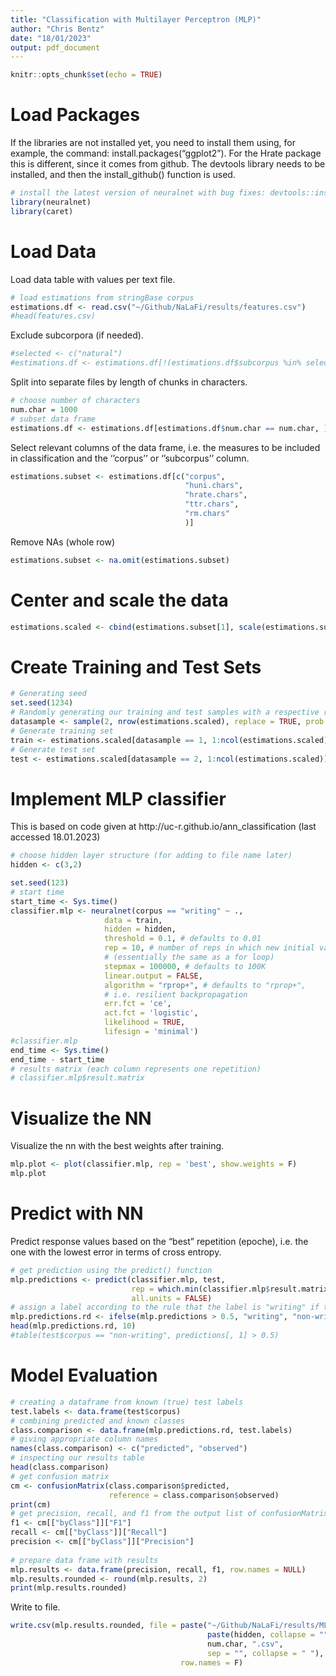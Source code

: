 ```yaml
---
title: "Classification with Multilayer Perceptron (MLP)"
author: "Chris Bentz"
date: "18/01/2023"
output: pdf_document
---
```


```r
knitr::opts_chunk$set(echo = TRUE)
```

# Load Packages
If the libraries are not installed yet, you need to install them using, for example, the command: install.packages("ggplot2"). For the Hrate package this is different, since it comes from github. The devtools library needs to be installed, and then the install_github() function is used.
```r
# install the latest version of neuralnet with bug fixes: devtools::install_github("bips-hb/neuralnet")
library(neuralnet)
library(caret)
```

# Load Data
Load data table with values per text file. 
```r
# load estimations from stringBase corpus
estimations.df <- read.csv("~/Github/NaLaFi/results/features.csv")
#head(features.csv)
```

Exclude subcorpora (if needed).
```r
#selected <- c("natural")
#estimations.df <- estimations.df[!(estimations.df$subcorpus %in% selected), ]
```

Split into separate files by length of chunks in characters.
```r
# choose number of characters
num.char = 1000
# subset data frame
estimations.df <- estimations.df[estimations.df$num.char == num.char, ]
```

Select relevant columns of the data frame, i.e. the measures to be included in classification and the ''corpus'' or ''subcorpus'' column.
```r
estimations.subset <- estimations.df[c("corpus",
                                       "huni.chars", 
                                       "hrate.chars", 
                                       "ttr.chars", 
                                       "rm.chars"
                                       )]
```

Remove NAs (whole row)
```r
estimations.subset <- na.omit(estimations.subset)
```

# Center and scale the data
```r
estimations.scaled <- cbind(estimations.subset[1], scale(estimations.subset[2:ncol(estimations.subset)]))
```

# Create Training and Test Sets
```r
# Generating seed
set.seed(1234)
# Randomly generating our training and test samples with a respective ratio of 2/3 and 1/3
datasample <- sample(2, nrow(estimations.scaled), replace = TRUE, prob = c(0.67, 0.33))
# Generate training set
train <- estimations.scaled[datasample == 1, 1:ncol(estimations.scaled)]
# Generate test set 
test <- estimations.scaled[datasample == 2, 1:ncol(estimations.scaled)]
```

# Implement MLP classifier
This is based on code given at http://uc-r.github.io/ann_classification (last accessed 18.01.2023)
```r
# choose hidden layer structure (for adding to file name later)
hidden <- c(3,2)

set.seed(123)
# start time
start_time <- Sys.time()
classifier.mlp <- neuralnet(corpus == "writing" ~ ., 
                     data = train,
                     hidden = hidden,
                     threshold = 0.1, # defaults to 0.01
                     rep = 10, # number of reps in which new initial values are used, 
                     # (essentially the same as a for loop)
                     stepmax = 100000, # defaults to 100K
                     linear.output = FALSE,
                     algorithm = "rprop+", # defaults to "rprop+",
                     # i.e. resilient backpropagation
                     err.fct = 'ce', 
                     act.fct = 'logistic', 
                     likelihood = TRUE,
                     lifesign = 'minimal')
#classifier.mlp
end_time <- Sys.time()
end_time - start_time
# results matrix (each column represents one repetition)
# classifier.mlp$result.matrix
```

# Visualize the NN
Visualize the nn with the best weights after training.
```r
mlp.plot <- plot(classifier.mlp, rep = 'best', show.weights = F)
mlp.plot
```

# Predict with NN
Predict response values based on the "best" repetition (epoche), i.e. the one with the lowest error in terms of cross entropy.
```r
# get prediction using the predict() function
mlp.predictions <- predict(classifier.mlp, test, 
                           rep = which.min(classifier.mlp$result.matrix[1,]), 
                           all.units = FALSE)
# assign a label according to the rule that the label is "writing" if the prediction probability is >0.5, else assign "non-writing". 
mlp.predictions.rd <- ifelse(mlp.predictions > 0.5, "writing", "non-writing")
head(mlp.predictions.rd, 10)
#table(test$corpus == "non-writing", predictions[, 1] > 0.5)
```

# Model Evaluation
```r
# creating a dataframe from known (true) test labels
test.labels <- data.frame(test$corpus)
# combining predicted and known classes
class.comparison <- data.frame(mlp.predictions.rd, test.labels)
# giving appropriate column names
names(class.comparison) <- c("predicted", "observed")
# inspecting our results table
head(class.comparison)
# get confusion matrix
cm <- confusionMatrix(class.comparison$predicted, 
                      reference = class.comparison$observed)
print(cm)
# get precision, recall, and f1 from the output list of confusionMatrix()
f1 <- cm[["byClass"]]["F1"]
recall <- cm[["byClass"]]["Recall"]
precision <- cm[["byClass"]]["Precision"]
  
# prepare data frame with results
mlp.results <- data.frame(precision, recall, f1, row.names = NULL)
mlp.results.rounded <- round(mlp.results, 2)
print(mlp.results.rounded)
```

Write to file.
```r
write.csv(mlp.results.rounded, file = paste("~/Github/NaLaFi/results/MLP/results_MLP_noDNA", 
                                            paste(hidden, collapse = ""), "_", 
                                            num.char, ".csv", 
                                            sep = "", collapse = " "), 
                                      row.names = F)
```
